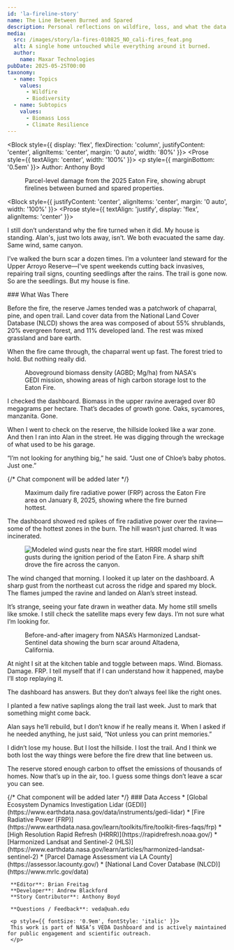 ```yaml
---
id: 'la-fireline-story'
name: The Line Between Burned and Spared
description: Personal reflections on wildfire, loss, and what the data couldn’t stop.
media:
  src: /images/story/la-fires-010825_NO_cali-fires_feat.png
  alt: A single home untouched while everything around it burned.
  author:
    name: Maxar Technologies
pubDate: 2025-05-25T00:00
taxonomy:
  - name: Topics
    values:
      - Wildfire
      - Biodiversity
  - name: Subtopics
    values:
      - Biomass Loss
      - Climate Resilience
---
```


<Block style={{ display: 'flex', flexDirection: 'column', justifyContent: 'center', alignItems: 'center', margin: '0 auto', width: '80%' }}>
   <Prose style={{ textAlign: 'center', width: '100%' }}>
     <p style={{ marginBottom: '0.5em' }}>
       Author: Anthony Boyd
     </p>
  </Prose>
</Block>

<Block type='wide'>
<Figure>
  <Map
    datasetId='la-fires-parcels'
    layerId='la-fires-parcels'
    dateTime='2025-01-09'
    zoom={14.5}
    center={[-118.1041, 34.1966]}
    compareDateTime='2025-01-08'
  />
  <Caption attrAuthor='NASA' attrUrl='https://nasa.gov/'>
    Parcel-level damage from the 2025 Eaton Fire, showing abrupt firelines between burned and spared properties.
  </Caption>
</Figure>
</Block>

<Block style={{ justifyContent: 'center', alignItems: 'center', margin: '0 auto', width: '100%' }}>
  <Prose style={{ textAlign: 'justify', display: 'flex', alignItems: 'center' }}>
    <p>
    I still don’t understand why the fire turned when it did. My house is standing. Alan's, just two lots away, isn’t. We both evacuated the same day. Same wind, same canyon. 
    </p>
    <p>
    I’ve walked the burn scar a dozen times. I’m a volunteer land steward for the Upper Arroyo Reserve—I've spent weekends cutting back invasives, repairing trail signs, counting seedlings after the rains. The trail is gone now. So are the seedlings. But my house is fine.
    </p>
  </Prose>
</Block>

<ScrollytellingBlock>
  <Chapter
    center={[-118.0897, 34.207]}
    zoom={12}
    datasetId='nlcd-annual-conus'
    layerId='nlcd-annual-conus'
    datetime='2021-01-01'
  >
  ### What Was There
  <p>
    Before the fire, the reserve James tended was a patchwork of chaparral, pine, and open trail. Land cover data from the National Land Cover Database (NLCD) shows the area was composed of about 55% shrublands, 20% evergreen forest, and 11% developed land. The rest was mixed grassland and bare earth.
  </p>
  <p>
    When the fire came through, the chaparral went up fast. The forest tried to hold. But nothing really did.
  </p>
  </Chapter>
</ScrollytellingBlock>

<Block>
<Figure>
  <Map
    datasetId='la-fires-gedi'
    layerId='la-fires-gedi'
    dateTime='2025-01-07'
    zoom={12.1}
    center={[-118.0897, 34.207]}
  />
  <Caption attrAuthor='NASA' attrUrl='https://nasa.gov/'>
    Aboveground biomass density (AGBD; Mg/ha) from NASA's GEDI mission, showing areas of high carbon storage lost to the Eaton Fire.
  </Caption>
</Figure>
<Prose style={{ textAlign: 'justify', display: 'flex', alignItems: 'center' }}>
  <p>
  I checked the dashboard. Biomass in the upper ravine averaged over 80 megagrams per hectare. That’s decades of growth gone. Oaks, sycamores, manzanita. Gone.  
  </p>
  <p>
  When I went to check on the reserve, the hillside looked like a war zone. And then I ran into Alan in the street. He was digging through the wreckage of what used to be his garage. 
  </p>
  <p>
  “I’m not looking for anything big,” he said. “Just one of Chloe’s baby photos. Just one.”
  </p>
  
  {/* Chat component will be added later */}
</Prose>
</Block>

<Block type='wide'>
<Figure>
  <Map
    datasetId='la-fires-frp'
    layerId='la-fires-frp'
    dateTime='2025-01-08'
    zoom={12}
    center={[-118.0897, 34.207]}
  />
  <Caption attrAuthor='NASA' attrUrl='https://nasa.gov/'>
    Maximum daily fire radiative power (FRP) across the Eaton Fire area on January 8, 2025, showing where the fire burned hottest.
  </Caption>
</Figure>
<Prose style={{ textAlign: 'justify', display: 'flex', alignItems: 'center' }}>
  <p>
  The dashboard showed red spikes of fire radiative power over the ravine—some of the hottest zones in the burn. The hill wasn’t just charred. It was incinerated.
  </p>
</Prose>
</Block>

<Block>
  <Figure>
    <Image
      src='/images/story/la-fires-hrrr_wind.gif'
      alt='Modeled wind gusts near the fire start.'
      attrAuthor='Andrew Blackford'
    />
    <Caption>
      HRRR model wind gusts during the ignition period of the Eaton Fire. A sharp shift drove the fire across the canyon.
    </Caption>
  </Figure>
  <Prose style={{ textAlign: 'justify', display: 'flex', alignItems: 'center' }}>
    <p>
    The wind changed that morning. I looked it up later on the dashboard. A sharp gust from the northeast cut across the ridge and spared my block. The flames jumped the ravine and landed on Alan’s street instead. 
    </p>
    <p>
    It’s strange, seeing your fate drawn in weather data. My home still smells like smoke. I still check the satellite maps every few days. I’m not sure what I’m looking for.
    </p>
  </Prose>
</Block>

<Block type='wide'>
  <Figure>
    <Map
      datasetId='la-fires-HLS'
      layerId='la-fires-HLS'
      dateTime='2025-01-14'
      compareDateTime='2025-01-06'
      center={[-118.0897, 34.207]}
      zoom={12}
    />
    <Caption>
    Before-and-after imagery from NASA’s Harmonized Landsat-Sentinel data showing the burn scar around Altadena, California.
    </Caption>
  </Figure>
</Block>

<Block>
<Prose style={{ textAlign: 'justify', display: 'flex', alignItems: 'center' }}>
  <p>
  At night I sit at the kitchen table and toggle between maps. Wind. Biomass. Damage. FRP. I tell myself that if I can understand how it happened, maybe I’ll stop replaying it.
  </p>
  <p>
  The dashboard has answers. But they don’t always feel like the right ones.
  </p>
</Prose>
</Block>

<Block>
  <Prose style={{ textAlign: 'justify', display: 'flex', alignItems: 'center' }}>
    <p>
    I planted a few native saplings along the trail last week. Just to mark that something might come back.  
    </p>
    <p>
    Alan says he’ll rebuild, but I don’t know if he really means it. When I asked if he needed anything, he just said, “Not unless you can print memories.”
    </p>
    <p>
    I didn’t lose my house. But I lost the hillside. I lost the trail. And I think we both lost the way things were before the fire drew that line between us.
    </p>
    <p>
    The reserve stored enough carbon to offset the emissions of thousands of homes. Now that’s up in the air, too. I guess some things don’t leave a scar you can see.
    </p>
  </Prose>
</Block>

<Block>
  <Prose>
  {/* Chat component will be added later */}
  </Prose>
</Block>

<Block>
  <Prose>
     ### Data Access
     * [Global Ecosystem Dynamics Investigation Lidar (GEDI)](https://www.earthdata.nasa.gov/data/instruments/gedi-lidar)
     * [Fire Radiative Power (FRP)](https://www.earthdata.nasa.gov/learn/toolkits/fire/toolkit-fires-faqs/frp)
     * [High Resolution Rapid Refresh (HRRR)](https://rapidrefresh.noaa.gov/)
     * [Harmonized Landsat and Sentinel-2 (HLS)](https://www.earthdata.nasa.gov/learn/articles/harmonized-landsat-sentinel-2)
     * [Parcel Damage Assessment via LA County](https://assessor.lacounty.gov/)
     * [National Land Cover Database (NLCD)](https://www.mrlc.gov/data)
     
     **Editor**: Brian Freitag  
     **Developer**: Andrew Blackford  
     **Story Contributor**: Anthony Boyd

     **Questions / Feedback**: veda@uah.edu

     <p style={{ fontSize: '0.9em', fontStyle: 'italic' }}>
     This work is part of NASA’s VEDA Dashboard and is actively maintained for public engagement and scientific outreach.
     </p>
  </Prose>
</Block>